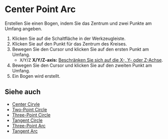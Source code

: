
# Center Point Arc

<Reference shortcut='' command='Center Point Arc' button='Werkzeugleiste' />

Erstellen Sie einen Bogen, indem Sie das Zentrum und zwei Punkte am Umfang angeben.

1. Klicken Sie auf die Schaltfläche <ButtonIcon type="button-center-point-arc" /> in der Werkzeugleiste.
2. Klicken Sie auf den Punkt für das Zentrum des Kreises.
3. Bewegen Sie den Cursor und klicken Sie auf den ersten Punkt am Umfang.
   - <kbd>X</kbd>/<kbd>Y</kbd>/<kbd>Z</kbd> **X/Y/Z-axis:** [Beschränken Sie sich auf die X-, Y- oder Z-Achse](./sketching-essentials#constrain-to-an-axis).
4. Bewegen Sie den Cursor und klicken Sie auf den zweiten Punkt am Umfang.
5. Ein Bogen wird erstellt.

<VideoPlayer fileName="center-point-arc"/>

## Siehe auch
- [Center Cirvle](./center-circle)
- [Two-Point Circle](./two-point-circle)
- [Three-Point Circle](./three-point-circle)
- [Tangent Circle](./tangent-circle)
- [Three-Point Arc](./three-point-arc)
- [Tangent Arc](./tangent-arc)